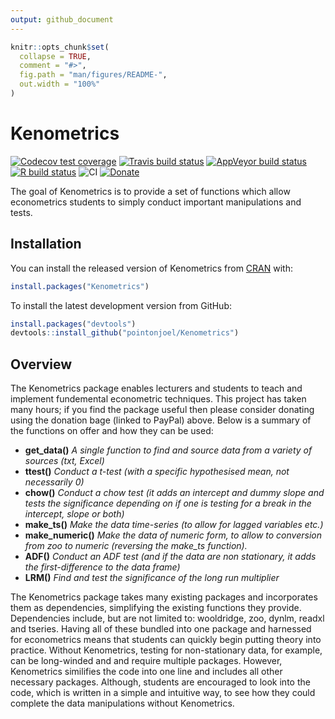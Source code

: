 ```yaml
---
output: github_document
---
```


<!-- README.md is generated from README.Rmd. Please edit that file -->

```r
knitr::opts_chunk$set(
  collapse = TRUE,
  comment = "#>",
  fig.path = "man/figures/README-",
  out.width = "100%"
)
```

# Kenometrics

<!-- badges: start -->
[![Codecov test coverage](https://codecov.io/gh/pointonjoel/Kenometrics/branch/master/graph/badge.svg)](https://codecov.io/gh/pointonjoel/Kenometrics?branch=master)
[![Travis build status](https://travis-ci.com/pointonjoel/Kenometrics.svg?branch=master)](https://travis-ci.com/pointonjoel/Kenometrics)
[![AppVeyor build status](https://ci.appveyor.com/api/projects/status/github/pointonjoel/Kenometrics?branch=master&svg=true)](https://ci.appveyor.com/project/pointonjoel/Kenometrics)
[![R build status](https://github.com/pointonjoel/Kenometrics/workflows/R-CMD-check/badge.svg)](https://github.com/pointonjoel/Kenometrics/actions)
![CI](https://github.com/pointonjoel/Kenometrics/workflows/CI/badge.svg)
[![Donate](https://img.shields.io/badge/Donate-PayPal-green.svg)](https://www.paypal.com/cgi-bin/webscr?cmd=_s-xclick&hosted_button_id=DXBJF8MEJ3GT2&source=url)
<!-- badges: end -->

The goal of Kenometrics is to provide a set of functions which allow econometrics students to simply conduct important manipulations and tests.

## Installation

You can install the released version of Kenometrics from [CRAN](https://CRAN.R-project.org) with:

``` r
install.packages("Kenometrics")
```
To install the latest development version from GitHub:
``` r
install.packages("devtools")
devtools::install_github("pointonjoel/Kenometrics")
```
## Overview

The Kenometrics package enables lecturers and students to teach and implement fundemental econometric techniques. This project has taken many hours; if you find the package useful then please consider donating using the donation bage (linked to PayPal) above. Below is a summary of the functions on offer and how they can be used:
<body>
  <ul>
    <li>
      <b>get\_data()</b> 
      <i>A single function to find and source data from a variety of sources (txt, Excel)</i></li>
    <li>
      <b>ttest()</b> 
      <i>Conduct a t-test (with a specific hypothesised mean, not necessarily 0)</i></li>
    <li>
      <b>chow()</b>
      <i>Conduct a chow test (it adds an intercept and dummy slope and tests the significance depending on if one is testing for a break in the intercept, slope or both)</i></li>
    <li>
      <b>make\_ts()</b>
      <i>Make the data time-series (to allow for lagged variables etc.)</i></li>
    <li>
      <b>make\_numeric()</b>
      <i>Make the data of numeric form, to allow to conversion from zoo to numeric (reversing the make_ts function).</i></li>
    <li>
      <b>ADF()</b>
      <i>Conduct an ADF test (and if the data are non stationary, it adds the first-difference to the data frame)</i></li>
    <li>
      <b>LRM()</b>
      <i>Find and test the significance of the long run multiplier</i></li>
  </ul>
</body>

The Kenometrics package takes many existing packages and incorporates them as dependencies, simplifying the existing functions they provide. Dependencies include, but are not limited to: wooldridge, zoo, dynlm, readxl and tseries. Having all of these bundled into one package and harnessed for econometrics means that students can quickly begin putting theory into practice. Without Kenometrics, testing for non-stationary data, for example, can be long-winded and and require multiple packages. However, Kenometrics similifies the code into one line and includes all other necessary packages. Although, students are encouraged to look into the code, which is written in a simple and intuitive way, to see how they could complete the data manipulations without Kenometrics.
